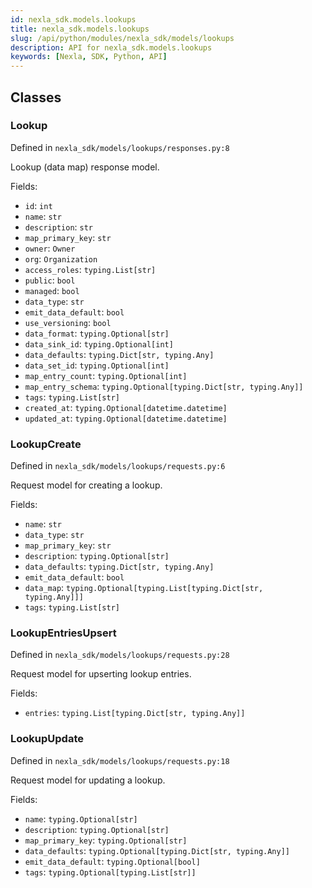 ```yaml
---
id: nexla_sdk.models.lookups
title: nexla_sdk.models.lookups
slug: /api/python/modules/nexla_sdk/models/lookups
description: API for nexla_sdk.models.lookups
keywords: [Nexla, SDK, Python, API]
---
```


## Classes

### Lookup

Defined in `nexla_sdk/models/lookups/responses.py:8`

Lookup (data map) response model.

Fields:

- `id`: `int`
- `name`: `str`
- `description`: `str`
- `map_primary_key`: `str`
- `owner`: `Owner`
- `org`: `Organization`
- `access_roles`: `typing.List[str]`
- `public`: `bool`
- `managed`: `bool`
- `data_type`: `str`
- `emit_data_default`: `bool`
- `use_versioning`: `bool`
- `data_format`: `typing.Optional[str]`
- `data_sink_id`: `typing.Optional[int]`
- `data_defaults`: `typing.Dict[str, typing.Any]`
- `data_set_id`: `typing.Optional[int]`
- `map_entry_count`: `typing.Optional[int]`
- `map_entry_schema`: `typing.Optional[typing.Dict[str, typing.Any]]`
- `tags`: `typing.List[str]`
- `created_at`: `typing.Optional[datetime.datetime]`
- `updated_at`: `typing.Optional[datetime.datetime]`

### LookupCreate

Defined in `nexla_sdk/models/lookups/requests.py:6`

Request model for creating a lookup.

Fields:

- `name`: `str`
- `data_type`: `str`
- `map_primary_key`: `str`
- `description`: `typing.Optional[str]`
- `data_defaults`: `typing.Dict[str, typing.Any]`
- `emit_data_default`: `bool`
- `data_map`: `typing.Optional[typing.List[typing.Dict[str, typing.Any]]]`
- `tags`: `typing.List[str]`

### LookupEntriesUpsert

Defined in `nexla_sdk/models/lookups/requests.py:28`

Request model for upserting lookup entries.

Fields:

- `entries`: `typing.List[typing.Dict[str, typing.Any]]`

### LookupUpdate

Defined in `nexla_sdk/models/lookups/requests.py:18`

Request model for updating a lookup.

Fields:

- `name`: `typing.Optional[str]`
- `description`: `typing.Optional[str]`
- `map_primary_key`: `typing.Optional[str]`
- `data_defaults`: `typing.Optional[typing.Dict[str, typing.Any]]`
- `emit_data_default`: `typing.Optional[bool]`
- `tags`: `typing.Optional[typing.List[str]]`

